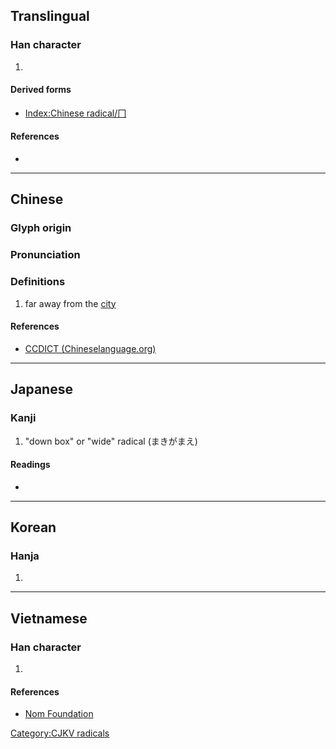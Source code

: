 {{character info/new}}
{{also|ㄇ|冖}}
==Translingual==
{{stroke order|type=animate}}

===Han character===
{{Han char|rn=13|rad=冂|as=00|sn=2|four=|canj=LS,XLS}}

# {{mul-kangxi radical-def}}

====Derived forms====
* [[Index:Chinese radical/冂]]

====References====
* {{Han ref|kx=0128.300|dkj=01506|dj=0289.090|hdz=10096.130|uh=5182|ud=20866}}

----

==Chinese==
{{zh-forms}}

===Glyph origin===
{{Han etyl}}

===Pronunciation===
{{zh-pron
|m=jiōng
|c=gwing1
|h=pfs=koén/koên
|mn=keng
|w=
|ma=|ma2=
|cat=
}}

===Definitions===
{{zh-hanzi}}

# far away from the [[city]]

====References====
* [http://www.chineselanguage.org/dictionaries/?mode=view&module=chardict&query=%E5%86%82 CCDICT (Chineselanguage.org)]

----

==Japanese==

===Kanji===
{{ja-kanji|grade=r|rs=冂00}}

# "down box" or "wide" radical (まきがまえ)

====Readings====
* {{ja-readings|goon=[[きゅう]] (kyū)|kanon=[[けい]] (kei)}}

----

==Korean==

===Hanja===
{{ko-hanja|hangeul=경|rv=gyeong|mr=kyŏng|eumhun=멀|ehrv=meol}}

# {{defn|lang=ko|sort=冂00}}

----

==Vietnamese==

===Han character===
{{vi-hantu|[[quynh]]|rs=冂00}}

# {{defn|lang=vi|sort=冂00}}

====References====
* [http://nomfoundation.org/common/nom_details.php?codepoint=5182 Nom Foundation]

[[Category:CJKV radicals]]